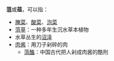 {{wiktionarypar|菹}}
{{wiktionarypar|葅}}
'''菹'''或'''葅'''，可以指：
*[[腌菜|腌菜]]、[[中式酸菜|酸菜]]、[[泡菜|泡菜]]
*[[菹草|菹草]]：一种多年生沉水草本植物
*水草丛生的[[沼泽|沼泽]]
*[[絞肉|肉酱]]：用刀子剁碎的肉
**[[菹醢|菹醢]]：中国古代把人剁成肉酱的酷刑

{{消歧义|Z|Cat=一字消歧义}}